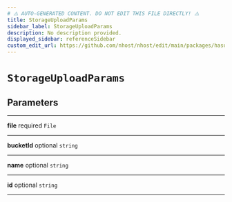```yaml
---
# ⚠️ AUTO-GENERATED CONTENT. DO NOT EDIT THIS FILE DIRECTLY! ⚠️
title: StorageUploadParams
sidebar_label: StorageUploadParams
description: No description provided.
displayed_sidebar: referenceSidebar
custom_edit_url: https://github.com/nhost/nhost/edit/main/packages/hasura-storage-js/src/utils/types.ts#L1
---
```


# `StorageUploadParams`

## Parameters

---

**<span className="parameter-name">file</span>** <span className="optional-status">required</span> `File`

---

**<span className="parameter-name">bucketId</span>** <span className="optional-status">optional</span> `string`

---

**<span className="parameter-name">name</span>** <span className="optional-status">optional</span> `string`

---

**<span className="parameter-name">id</span>** <span className="optional-status">optional</span> `string`

---
